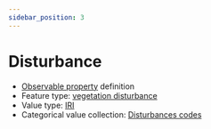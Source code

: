 ```yaml
---
sidebar_position: 3
---
```



# Disturbance 

- [Observable property](/viewers/dawe-vocabs?uri=https://linked.data.gov.au/def/test/dawe-cv/a696574e-e915-420f-b08e-3d48397cf628) definition
- Feature type: [vegetation disturbance](http://linked.data.gov.au/def/tern-cv/d4fc54b1-0ad3-4512-86b7-d42b121ece45)
- Value type: [IRI](https://w3id.org/tern/ontologies/tern/IRI)
- Categorical value collection: [Disturbances codes](/viewers/dawe-vocabs?uri=https://linked.data.gov.au/def/test/dawe-cv/7c5cd026-a1cc-44c9-9e91-8b4505e9ed0f)

<Example protocolModule="targeted-survey-ecological-community" observableProperty="https://linked.data.gov.au/def/test/dawe-cv/a696574e-e915-420f-b08e-3d48397cf628" />
